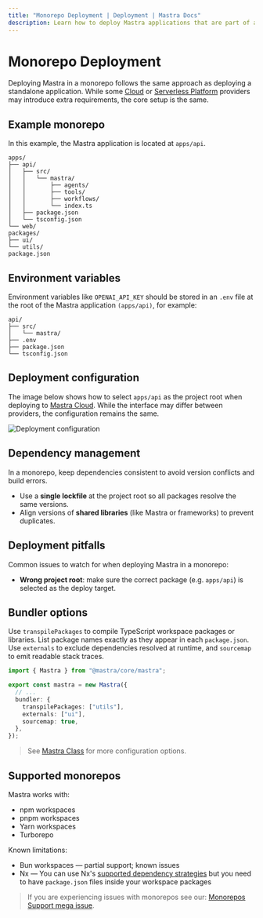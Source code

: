 ```yaml
---
title: "Monorepo Deployment | Deployment | Mastra Docs"
description: Learn how to deploy Mastra applications that are part of a monorepo setup
---
```


# Monorepo Deployment

Deploying Mastra in a monorepo follows the same approach as deploying a standalone application. While some [Cloud](./cloud-providers/) or [Serverless Platform](./serverless-platforms/) providers may introduce extra requirements, the core setup is the same.

## Example monorepo

In this example, the Mastra application is located at `apps/api`.

```
apps/
├── api/
│   ├── src/
│   │   └── mastra/
│   │       ├── agents/
│   │       ├── tools/
│   │       ├── workflows/
│   │       └── index.ts
│   ├── package.json
│   └── tsconfig.json
└── web/
packages/
├── ui/
└── utils/
package.json
```

## Environment variables

Environment variables like `OPENAI_API_KEY` should be stored in an `.env` file at the root of the Mastra application `(apps/api)`, for example:

```
api/
├── src/
│   └── mastra/
├── .env
├── package.json
└── tsconfig.json
```

## Deployment configuration

The image below shows how to select `apps/api` as the project root when deploying to [Mastra Cloud](../mastra-cloud/overview). While the interface may differ between providers, the configuration remains the same.

![Deployment configuration](/img/monorepo/monorepo-mastra-cloud.jpg)

## Dependency management

In a monorepo, keep dependencies consistent to avoid version conflicts and build errors.

- Use a **single lockfile** at the project root so all packages resolve the same versions.
- Align versions of **shared libraries** (like Mastra or frameworks) to prevent duplicates.

## Deployment pitfalls

Common issues to watch for when deploying Mastra in a monorepo:

- **Wrong project root**: make sure the correct package (e.g. `apps/api`) is selected as the deploy target.

## Bundler options

Use `transpilePackages` to compile TypeScript workspace packages or libraries. List package names exactly as they appear in each `package.json`. Use `externals` to exclude dependencies resolved at runtime, and `sourcemap` to emit readable stack traces.

```typescript title="src/mastra/index.ts" showLineNumbers copy
import { Mastra } from "@mastra/core/mastra";

export const mastra = new Mastra({
  // ...
  bundler: {
    transpilePackages: ["utils"],
    externals: ["ui"],
    sourcemap: true,
  },
});
```

> See [Mastra Class](/reference/core/mastra-class) for more configuration options.

## Supported monorepos

Mastra works with:

- npm workspaces
- pnpm workspaces
- Yarn workspaces
- Turborepo

Known limitations:

- Bun workspaces — partial support; known issues
- Nx — You can use Nx's [supported dependency strategies](https://nx.dev/concepts/decisions/dependency-management) but you need to have `package.json` files inside your workspace packages

> If you are experiencing issues with monorepos see our: [Monorepos Support mega issue](https://github.com/mastra-ai/mastra/issues/6852).
